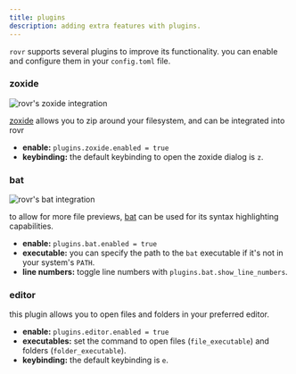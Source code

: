 ```yaml
---
title: plugins
description: adding extra features with plugins.
---
```


`rovr` supports several plugins to improve its functionality. you can enable and configure them in your `config.toml` file.

### zoxide

<img
  src="https://github.com/NSPC911/rovr/blob/master/img/0.0.0.4/rovr_zoxide.png"
  alt="rovr's zoxide integration"
/>

[zoxide](https://github.com/ajeetdsouza/zoxide) allows you to zip around your filesystem, and can be integrated into rovr

- **enable:** `plugins.zoxide.enabled = true`
- **keybinding:** the default keybinding to open the zoxide dialog is `z`.

### bat

<img
  src="https://github.com/NSPC911/rovr/blob/master/img/0.0.0.4/rovr_with_bat.png"
  alt="rovr's bat integration"
/>

to allow for more file previews, [bat](https://github.com/sharkdp/bat) can be used for its syntax highlighting capabilities.

- **enable:** `plugins.bat.enabled = true`
- **executable:** you can specify the path to the `bat` executable if it's not in your system's `PATH`.
- **line numbers:** toggle line numbers with `plugins.bat.show_line_numbers`.

### editor

this plugin allows you to open files and folders in your preferred editor.

- **enable:** `plugins.editor.enabled = true`
- **executables:** set the command to open files (`file_executable`) and folders (`folder_executable`).
- **keybinding:** the default keybinding is `e`.

